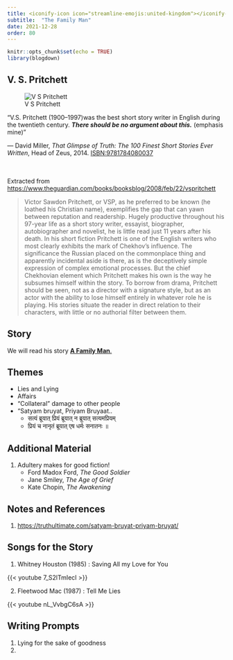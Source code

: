 ```yaml
---
title: <iconify-icon icon="streamline-emojis:united-kingdom"></iconify-icon> England - V S Pritchett
subtitle:  "The Family Man"
date: 2021-12-28
order: 80
---
```


```r
knitr::opts_chunk$set(echo = TRUE)
library(blogdown)
```

## V. S. Pritchett

![V S Pritchett](330px-Pritchett.jpg)

:::: {.pa4}
::: {.athelas .ml0 .mt0 .pl4 .black-90 .bl .bw2 .b--blue}

["V.S. Pritchett (1900–1997)was the best short story writer in English during the twentieth century. ***There should be no argument about this.*** (emphasis mine)"]{.f5 .f4-m .f3-l .lh-copy .measure .mt0}

[ --- David Miller, *That Glimpse of Truth: The 100 Finest Short Stories Ever Written*, Head of Zeus, 2014. <ISBN:9781784080037>]{.f6 .ttu .tracked .fs-normal}
:::
::::


<br><br> Extracted from <u><https://www.theguardian.com/books/booksblog/2008/feb/22/vspritchett></u>

> Victor Sawdon Pritchett, or VSP, as he preferred to be known (he loathed his Christian name), exemplifies the gap that can yawn between reputation and readership. Hugely productive throughout his 97-year life as a short story writer, essayist, biographer, autobiographer and novelist, he is little read just 11 years after his death. In his short fiction Pritchett is one of the English writers who most clearly exhibits the mark of Chekhov's influence. The significance the Russian placed on the commonplace thing and apparently incidental aside is there, as is the deceptively simple expression of complex emotional processes. But the chief Chekhovian element which Pritchett makes his own is the way he subsumes himself within the story. To borrow from drama, Pritchett should be seen, not as a director with a signature style, but as an actor with the ability to lose himself entirely in whatever role he is playing. His stories situate the reader in direct relation to their characters, with little or no authorial filter between them.

## Story

We will read his story <u>[**A Family Man**.](/pdf/ISTW/VS-Pritchett-A-Family-Man.docx)</u>

## Themes

-   Lies and Lying
-   Affairs
-   "Collateral" damage to other people
-   "Satyam bruyat, Priyam Bruyaat..
    -   सत्यं ब्रूयात् प्रियं ब्रूयात् न ब्रूयात् सत्यमप्रियम्
    -   प्रियं च नानृतं ब्रूयात् एष धर्मः सनातनः ॥

## Additional Material

1.  Adultery makes for good fiction!
    -   Ford Madox Ford, *The Good Soldier*
    -   Jane Smiley, *The Age of Grief*
    -   Kate Chopin, *The Awakening*

## Notes and References

1.  <u><https://truthultimate.com/satyam-bruyat-priyam-bruyat/></u>

## Songs for the Story

1.  Whitney Houston (1985) : Saving All my Love for You

{{< youtube 7_S2lTmIecI >}}\

2.  Fleetwood Mac (1987) : Tell Me Lies

{{< youtube nL_VvbgC6sA >}}

## Writing Prompts

1.  Lying for the sake of goodness
2.  

